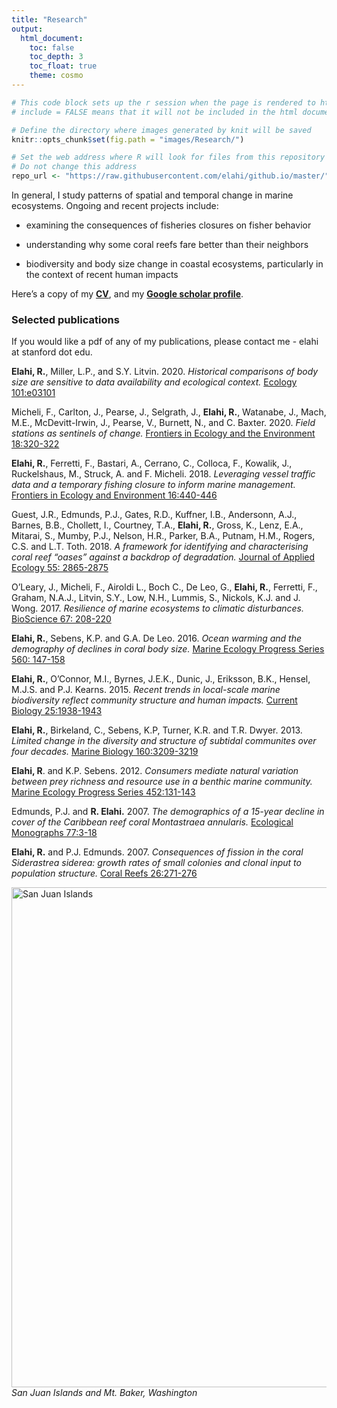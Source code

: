 ```yaml
---
title: "Research"
output: 
  html_document: 
    toc: false
    toc_depth: 3
    toc_float: true
    theme: cosmo
---
```


```r
# This code block sets up the r session when the page is rendered to html
# include = FALSE means that it will not be included in the html document

# Define the directory where images generated by knit will be saved
knitr::opts_chunk$set(fig.path = "images/Research/")

# Set the web address where R will look for files from this repository
# Do not change this address
repo_url <- "https://raw.githubusercontent.com/elahi/github.io/master/"
```

In general, I study patterns of spatial and temporal change in marine ecosystems. Ongoing and recent projects include:

  - examining the consequences of fisheries closures on fisher behavior 
  
  - understanding why some coral reefs fare better than their neighbors 
  
  - biodiversity and body size change in coastal ecosystems, particularly in the context of recent human impacts
  
Here's a copy of my [**CV**](/cv/Elahi_CV_long_200303.pdf), and my [**Google scholar profile**](https://scholar.google.com/citations?user=hBx90hAAAAAJ&hl=en). 


### Selected publications

If you would like a pdf of any of my publications, please contact me - elahi at stanford dot edu. 

**Elahi, R.**, Miller, L.P., and S.Y. Litvin. 2020. *Historical comparisons of body size are sensitive to data availability and ecological context.* [Ecology 101:e03101](https://doi.org/10.1002/ecy.3101)

Micheli, F., Carlton, J., Pearse, J., Selgrath, J., **Elahi, R.**, Watanabe, J., Mach, M.E., McDevitt-Irwin, J., Pearse, V., Burnett, N., and C. Baxter. 2020. *Field stations as sentinels of change.* [Frontiers in Ecology and the Environment 18:320-322](https://doi.org/10.1002/fee.2231)

**Elahi, R.**, Ferretti, F., Bastari, A., Cerrano, C., Colloca, F., Kowalik, J., Ruckelshaus, M., Struck, A. and F. Micheli. 2018. *Leveraging vessel traffic data and a temporary fishing closure to inform marine management.* [Frontiers in Ecology and Environment 16:440-446](https://doi.org/10.1002/fee.1936)

Guest, J.R., Edmunds, P.J., Gates, R.D., Kuffner, I.B., Andersonn, A.J., Barnes, B.B., Chollett, I., Courtney, T.A.,  **Elahi, R.**, Gross, K., Lenz, E.A., Mitarai, S., Mumby, P.J., Nelson, H.R., Parker, B.A., Putnam, H.M., Rogers, C.S. and L.T. Toth. 2018. *A framework for identifying and characterising coral reef “oases” against a backdrop of degradation.* [Journal of Applied Ecology 55: 2865-2875](https://doi.org/10.1111/1365-2664.13179)

O’Leary, J., Micheli, F., Airoldi L., Boch C., De Leo, G., **Elahi, R.**, Ferretti, F., Graham, N.A.J., Litvin, S.Y., Low, N.H., Lummis, S., Nickols, K.J. and J. Wong. 2017. *Resilience of marine ecosystems to climatic disturbances.* [BioScience 67: 208-220](https://doi.org/10.1093/biosci/biw161)

**Elahi, R.**, Sebens, K.P. and G.A. De Leo. 2016. *Ocean warming and the demography of declines in coral body size.* [Marine Ecology Progress Series 560: 147-158](https://doi.org/10.3354/meps11931
)

**Elahi, R.**, O’Connor, M.I., Byrnes, J.E.K., Dunic, J., Eriksson, B.K., Hensel, M.J.S. and P.J. Kearns. 2015. *Recent trends in local-scale marine biodiversity reflect community structure and human impacts.* [Current Biology 25:1938-1943](https://doi.org/10.1016/j.cub.2015.05.030)

**Elahi, R.**, Birkeland, C., Sebens, K.P, Turner, K.R. and T.R. Dwyer. 2013. *Limited change in the diversity and structure of subtidal communites over four decades.* [Marine Biology 160:3209-3219](https://doi.org/10.1007/s00227-013-2308-3)

**Elahi, R**. and K.P. Sebens. 2012. *Consumers mediate natural variation between prey richness and resource use in a benthic marine community.* [Marine Ecology Progress Series 452:131-143](https://doi.org/10.3354/meps09603)

Edmunds, P.J. and **R. Elahi.** 2007. *The demographics of a 15-year decline in cover of the Caribbean reef coral Montastraea annularis.* [Ecological Monographs 77:3-18](https://doi.org/10.1890/05-1081)

**Elahi, R.** and P.J. Edmunds. 2007. *Consequences of fission in the coral Siderastrea siderea: growth rates of small colonies and clonal input to population structure.* [Coral Reefs 26:271-276](https://doi.org/10.1007/s00338-006-0190-x)


<img src="/images/P1010170_crop.png" alt="San Juan Islands" width="800px"/>  
*San Juan Islands and Mt. Baker, Washington*